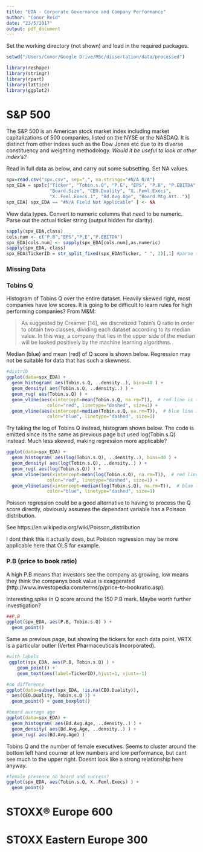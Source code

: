 ```yaml
---
title: "EDA - Corporate Governance and Company Performance"
author: "Conor Reid"
date: "23/5/2017"
output: pdf_document
---
```

Set the working directory (not shown) and load in the required packages. 
```r
setwd("/Users/Conor/Google Drive/MSc/dissertation/data/processed")
``` 
```r
library(reshape)
library(stringr)
library(rpart)
library(lattice)
library(ggplot2)
```


# S&P 500
The S&P 500 is an American stock market index including market capitalizations of 500 companies, listed on the NYSE or the NASDAQ. It is distinct from other indexs such as the Dow Jones etc due to its diverse constituency and weighting methodology.
*Would it be useful to look at other index's?*

Read in full data as below, and carry out some subsetting. Set NA values. 
```r
spx=read.csv("spx.csv", sep=",", na.strings="#N/A N/A") 
spx_EDA = spx[c("Ticker", "Tobin.s.Q", "P.E", "EPS", "P.B", "P.EBITDA", 
                "Board.Size", "CEO.Duality", "X..Feml.Execs", 
                "X..Feml.Execs.1", "Bd.Avg.Age", "Board.Mtg.Att..")]
spx_EDA[ spx_EDA == "#N/A Field Not Applicable" ] <- NA
```

View data types. Convert to numeric columns that need to be numeric. Parse out the actual ticker string (output hidden for clarity).
```r
sapply(spx_EDA,class)
cols.num <- c("P.B","EPS","P.E","P.EBITDA")
spx_EDA[cols.num] <- sapply(spx_EDA[cols.num],as.numeric)
sapply(spx_EDA, class)
spx_EDA$TickerID = str_split_fixed(spx_EDA$Ticker, " ", 2)[,1] #parse the ticker itself
```
\newpage
### Missing Data



\newpage
### Tobins Q
Histogram of Tobins Q over the entire dataset. Heavily skewed right, most companies have low scores. It is going to be difficult to learn rules for high performing companies? 
From M&M:

> As suggested by Creamer [14], we discretized Tobin’s Q ratio in order to obtain two classes, dividing each dataset according to its median value. In this way, a company that lies in the upper side of the median will be looked positively by the machine learning algorithms.

Median (blue) and mean (red) of Q score is shown below. Regression may not be suitable for data that has such a skewness. 
```r
#distrib
ggplot(data=spx_EDA) +
  geom_histogram( aes(Tobin.s.Q, ..density..), bins=40 ) +
  geom_density( aes(Tobin.s.Q, ..density..) ) +
  geom_rug( aes(Tobin.s.Q) ) +
  geom_vline(aes(xintercept=mean(Tobin.s.Q, na.rm=T)),  # red line is the mean
               color="red", linetype="dashed", size=1) +
  geom_vline(aes(xintercept=median(Tobin.s.Q, na.rm=T)),  # blue line is the median
               color="blue", linetype="dashed", size=1)
```

\newpage
Try taking the log of Tobins Q instead, histogram shown below. The code is emitted since its the same as previous page but used log(Tobin.s.Q) instead. Much less skewed, making regression more applicable? 
```r
ggplot(data=spx_EDA) +
  geom_histogram( aes(log(Tobin.s.Q), ..density..), bins=40 ) +
  geom_density( aes(log(Tobin.s.Q), ..density..) ) +
  geom_rug( aes(log(Tobin.s.Q)) ) +
  geom_vline(aes(xintercept=mean(log(Tobin.s.Q), na.rm=T)),  # red line is the mean
               color="red", linetype="dashed", size=1) +
  geom_vline(aes(xintercept=median(log(Tobin.s.Q), na.rm=T)),  # blue line is the median
               color="blue", linetype="dashed", size=1)
```
Poisson regression could be a good alternative to having to process the Q score directly, obviously assumes the dependant variable has a Poisson distribution.

See https://en.wikipedia.org/wiki/Poisson_distribution 

I dont think this it actually does, but Poisson regression may be more applicable here that OLS for example.
\newpage

### P.B (price to book ratio)
A high P.B means that investors see the company as growing, low means they think the companys book value is exaggerated (http://www.investopedia.com/terms/p/price-to-bookratio.asp).

Interesting spike in Q score around the 150 P.B mark. Maybe worth further investigation?
```r
##P.B
ggplot(spx_EDA, aes(P.B, Tobin.s.Q) ) +
  geom_point()
```

\newpage
Same as previous page, but showing the tickers for each data point. VRTX is a particular outler (Vertex Pharmaceuticals Incorporated). 
```r
#with labels
 ggplot(spx_EDA, aes(P.B, Tobin.s.Q) ) +
    geom_point() +
    geom_text(aes(label=TickerID),hjust=1, vjust=-1)
```

\newpage
```r
#no difference
ggplot(data=subset(spx_EDA, !is.na(CEO.Duality)),
  aes(CEO.Duality, Tobin.s.Q )) +
  geom_point() + geom_boxplot()
```

\newpage
```r
#board average age
ggplot(data=spx_EDA) +
  geom_histogram( aes(Bd.Avg.Age, ..density..) ) +
  geom_density( aes(Bd.Avg.Age, ..density..) ) +
  geom_rug( aes(Bd.Avg.Age) )
```

\newpage
Tobins Q and the number of female executives. Seems to cluster around the bottom left hand courner at low numbers and low performance, but cant see much to the upper right. Doesnt look like a strong relationship here anyway.
```r
#female presence on board and success?
ggplot(spx_EDA, aes(Tobin.s.Q, X..Feml.Execs) ) +
  geom_point()
```

# STOXX® Europe 600

# STOXX Eastern Europe 300


